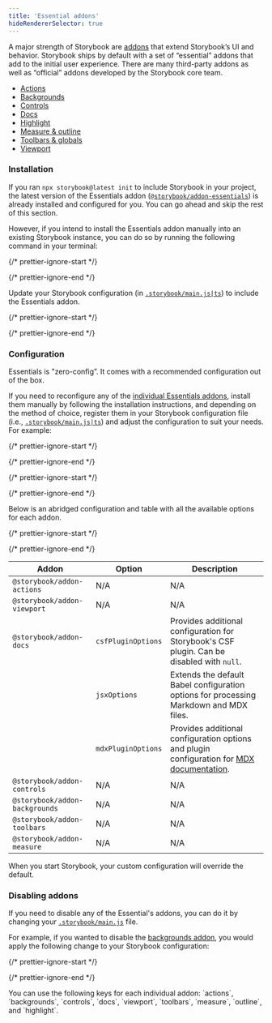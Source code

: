 ```yaml
---
title: 'Essential addons'
hideRendererSelector: true
---
```


A major strength of Storybook are [addons](https://storybook.js.org/addons) that extend Storybook’s UI and behavior. Storybook ships by default with a set of “essential” addons that add to the initial user experience. There are many third-party addons as well as “official” addons developed by the Storybook core team.

* [Actions](./actions.mdx)
* [Backgrounds](./backgrounds.mdx)
* [Controls](./controls.mdx)
* [Docs](../writing-docs/index.mdx)
* [Highlight](./highlight.mdx)
* [Measure & outline](./measure-and-outline.mdx)
* [Toolbars & globals](./toolbars-and-globals.mdx)
* [Viewport](./viewport.mdx)

### Installation

If you ran `npx storybook@latest init` to include Storybook in your project, the latest version of the Essentials addon ([`@storybook/addon-essentials`](https://storybook.js.org/addons/tag/essentials)) is already installed and configured for you. You can go ahead and skip the rest of this section.

However, if you intend to install the Essentials addon manually into an existing Storybook instance, you can do so by running the following command in your terminal:

{/* prettier-ignore-start */}

<CodeSnippets path="storybook-addon-essentials-install.md" />

{/* prettier-ignore-end */}

Update your Storybook configuration (in [`.storybook/main.js|ts`](../configure/index.mdx#configure-story-rendering)) to include the Essentials addon.

{/* prettier-ignore-start */}

<CodeSnippets path="storybook-main-register-essentials-addon.md" />

{/* prettier-ignore-end */}

### Configuration

Essentials is "zero-config”. It comes with a recommended configuration out of the box.

If you need to reconfigure any of the [individual Essentials addons](https://storybook.js.org/addons/tag/essentials), install them manually by following the installation instructions, and depending on the method of choice, register them in your Storybook configuration file (i.e., [`.storybook/main.js|ts`](../configure/index.mdx#configure-story-rendering)) and adjust the configuration to suit your needs. For example:

{/* prettier-ignore-start */}

<CodeSnippets path="storybook-addon-actions-install.md" />

{/* prettier-ignore-end */}

{/* prettier-ignore-start */}

<CodeSnippets path="storybook-main-register-individual-actions-addon.md" />

{/* prettier-ignore-end */}

Below is an abridged configuration and table with all the available options for each addon.

{/* prettier-ignore-start */}

<CodeSnippets path="storybook-main-full-individual-essentials-config.md" />

{/* prettier-ignore-end */}

| Addon                          | Option             | Description                                                                                                                                                |
| ------------------------------ | ------------------ | ---------------------------------------------------------------------------------------------------------------------------------------------------------- |
| `@storybook/addon-actions`     | N/A                | N/A                                                                                                                                                        |
| `@storybook/addon-viewport`    | N/A                | N/A                                                                                                                                                        |
| `@storybook/addon-docs`        | `csfPluginOptions` | Provides additional configuration for Storybook's CSF plugin. Can be disabled with `null`.                                                                 |
|                                | `jsxOptions`       | Extends the default Babel configuration options for processing Markdown and MDX files.                                                                     |
|                                | `mdxPluginOptions` | Provides additional configuration options and plugin configuration for [MDX documentation](../writing-docs/mdx.mdx#lack-of-github-flavored-markdown-gfm).  |
| `@storybook/addon-controls`    | N/A                | N/A                                                                                                                                                        |
| `@storybook/addon-backgrounds` | N/A                | N/A                                                                                                                                                        |
| `@storybook/addon-toolbars`    | N/A                | N/A                                                                                                                                                        |
| `@storybook/addon-measure`     | N/A                | N/A                                                                                                                                                        |

When you start Storybook, your custom configuration will override the default.

### Disabling addons

If you need to disable any of the Essential's addons, you can do it by changing your [`.storybook/main.js`](../configure/index.mdx#configure-story-rendering) file.

For example, if you wanted to disable the [backgrounds addon](./backgrounds.mdx), you would apply the following change to your Storybook configuration:

{/* prettier-ignore-start */}

<CodeSnippets path="storybook-main-disable-addon.md" />

{/* prettier-ignore-end */}

<Callout variant="info" icon="💡">
  You can use the following keys for each individual addon: `actions`, `backgrounds`, `controls`, `docs`, `viewport`, `toolbars`, `measure`, `outline`, and `highlight`.
</Callout>
